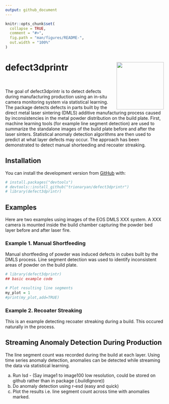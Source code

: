 ```yaml
---
output: github_document
---
```


<!-- README.md is generated from README.Rmd. Please edit that file -->

```r
knitr::opts_chunk$set(
  collapse = TRUE,
  comment = "#>",
  fig.path = "man/figures/README-",
  out.width = "100%"
)
```

#  <img src="man/figures/hexdefect3dprintr.png" align="right" height="150" />


# defect3dprintr

<p>&nbsp;</p> 

The goal of defect3dprintr is to detect defects during manufacturing production using an in-situ camera monitoring system via statistical learning. The package detects defects in parts built by the direct metal laser sintering (DMLS) additive manufacturing process caused by inconsistencies in the metal powder distribution on the build plate. First, machine learning tools (for example line segment detection) are used to summarize the standalone images of the build plate before and after the laser sinters. Statistical anomaly detection algorithms are then used to predict at what layer defects may occur. The approach has been demonstrated to detect manual shorteeding and recoater streaking. 

## Installation

You can install the development version from [GitHub](https://github.com/) with:

``` r
# install.packages("devtools")
# devtools::install_github("trionaryan/defect3dprintr")
# library(defect3dprintr)
```
## Examples

Here are two examples using images of the EOS DMLS XXX system. A XXX camera is mounted inside the build chamber capturing the powder bed layer before and after laser fire.

### Example 1. Manual Shortfeeding

Manual shortfeeding of powder was induced defects in cubes built by the DMLS process. Line segment detection was used to identify inconsistent areas of powder on the build plate.

```r
# library(defect3dprintr)
## basic example code
```
```r
# Plot resulting line segments
my_plot = 1
#print(my_plot,add=TRUE)
```
### Example 2. Recoater Streaking

This is an example detecting recoater streaking during a build. This occured naturally in the process. 

## Streaming Anomaly Detection During Production 

The line segment count was recorded during the build at each layer. Using time series anomaly detection, anomalies can be detected while streaming the data via statistical learning.

a) Run lsd - (Say image1 to image100 low resolution, could be stored on github rather than in package (.buildIgnore))
b) Do anomaly detection using r-esd (easy and quick)
c) Plot the results i.e. line segment count across time with anomalies marked.


